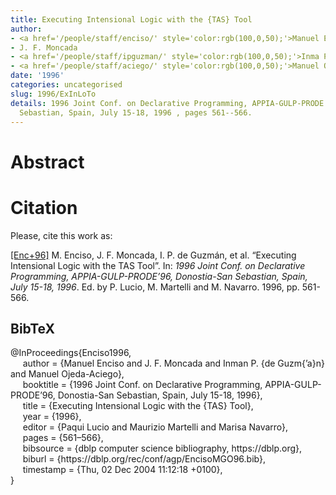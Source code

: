 ```yaml
---
title: Executing Intensional Logic with the {TAS} Tool
author:
- <a href='/people/staff/enciso/' style='color:rgb(100,0,50);'>Manuel Enciso</a>
- J. F. Moncada
- <a href='/people/staff/ipguzman/' style='color:rgb(100,0,50);'>Inma P. de Guzmán</a>
- <a href='/people/staff/aciego/' style='color:rgb(100,0,50);'>Manuel Ojeda-Aciego</a>
date: '1996'
categories: uncategorised
slug: 1996/ExInLoTo
details: 1996 Joint Conf. on Declarative Programming, APPIA-GULP-PRODE'96, Donostia-San
  Sebastian, Spain, July 15-18, 1996 , pages 561--566.
---
```




# Abstract










# Citation
Please, cite this work as:


<a name=bib-Enciso1996></a>[[Enc+96]](#cite-Enciso1996) M. Enciso, J. F. Moncada, I. P. de Guzmán, et al. “Executing Intensional Logic with the TAS Tool”. In: _1996 Joint Conf. on Declarative Programming, APPIA-GULP-PRODE'96, Donostia-San Sebastian, Spain, July 15-18, 1996_. Ed. by P. Lucio, M. Martelli and M. Navarro. 1996, pp. 561-566.

::: {.callout-note appearance="minimal" collapse=true}

## BibTeX

@InProceedings{Enciso1996,<br>&nbsp;&nbsp;&nbsp;&nbsp;  author = {Manuel Enciso and J. F. Moncada and Inman P. {de Guzm{\a'a}n} and Manuel Ojeda-Aciego},<br>&nbsp;&nbsp;&nbsp;&nbsp;  booktitle = {1996 Joint Conf. on Declarative Programming, APPIA-GULP-PRODE'96, Donostia-San Sebastian, Spain, July 15-18, 1996},<br>&nbsp;&nbsp;&nbsp;&nbsp;  title = {Executing Intensional Logic with the {TAS} Tool},<br>&nbsp;&nbsp;&nbsp;&nbsp;  year = {1996},<br>&nbsp;&nbsp;&nbsp;&nbsp;  editor = {Paqui Lucio and Maurizio Martelli and Marisa Navarro},<br>&nbsp;&nbsp;&nbsp;&nbsp;  pages = {561--566},<br>&nbsp;&nbsp;&nbsp;&nbsp;  bibsource = {dblp computer science bibliography, https://dblp.org},<br>&nbsp;&nbsp;&nbsp;&nbsp;  biburl = {https://dblp.org/rec/conf/agp/EncisoMGO96.bib},<br>&nbsp;&nbsp;&nbsp;&nbsp;  timestamp = {Thu, 02 Dec 2004 11:12:18 +0100},<br>}

:::








